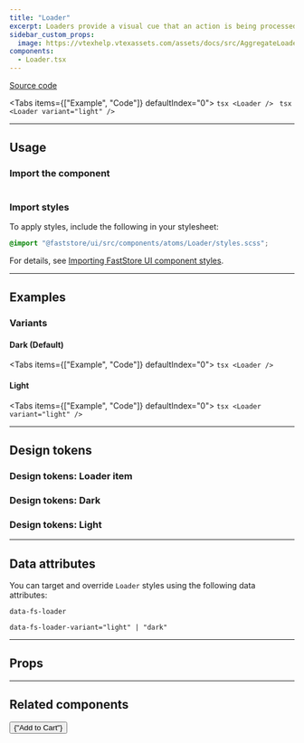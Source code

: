 ```yaml
---
title: "Loader"
excerpt: Loaders provide a visual cue that an action is being processed.
sidebar_custom_props:
  image: https://vtexhelp.vtexassets.com/assets/docs/src/AggregateLoader___a8300916874f5a11de7633b7cabc12e9.png
components:
  - Loader.tsx
---
```


[<i class="fa-brands fa-github"></i> Source code](https://github.com/vtex/faststore/tree/main/packages/components/src/atoms/Loader)

<Tabs items={["Example", "Code"]} defaultIndex="0">
  <Tab>
    <OverviewSection>
      <Loader />
    </OverviewSection>
    <OverviewSection dark>
      <Loader variant="light" />
    </OverviewSection>
  </Tab>
  <Tab>
    ```tsx
    <Loader />
    ``` ```tsx
    <Loader variant="light" />
    ```
  </Tab>
</Tabs>

---

## Usage

### Import the component

```tsx
```

### Import styles

To apply styles, include the following in your stylesheet:

```scss
@import "@faststore/ui/src/components/atoms/Loader/styles.scss";
```

For details, see [Importing FastStore UI component styles](https://developers.vtex.com/docs/guides/faststore/using-themes-importing-ui-components-styles).

---

## Examples

### Variants

#### Dark (Default)

<Tabs items={["Example", "Code"]} defaultIndex="0">
  <Tab>
    <OverviewSection>
      <Loader />
    </OverviewSection>
  </Tab>
  <Tab>
    ```tsx
    <Loader />
    ```
  </Tab>
</Tabs>

#### Light

<Tabs items={["Example", "Code"]} defaultIndex="0">
  <Tab>
    <OverviewSection dark>
      <Loader variant="light" />
    </OverviewSection>
  </Tab>
  <Tab>
    ```tsx
    <Loader variant="light" />
    ```
  </Tab>
</Tabs>

---

## Design tokens

<TokenTable>
  <TokenRow token="--fs-loader-gap" value="var(--fs-spacing-0)" />
  <TokenDivider />
  <TokenRow
    token="--fs-loader-animation-function"
    value="var(--fs-transition-function)"
  />
  <TokenRow
    token="--fs-loader-animation-timing"
    value="var(--fs-transition-timing)"
  />
</TokenTable>

### Design tokens: Loader item

<TokenTable>
  <TokenRow token="--fs-loader-item-width" value="var(--fs-spacing-0)" />
  <TokenRow
    token="--fs-loader-item-height"
    value="var(--fs-loader-item-width)"
  />
  <TokenDivider />
  <TokenRow
    token="--fs-loader-item-border-radius"
    value="var(--fs-border-radius-circle)"
  />
  <TokenDivider />
  <TokenRow token="--fs-loader-item-initial-opacity" value=".6" />
</TokenTable>

### Design tokens: Dark

<TokenTable>
  <TokenRow
    token="--fs-loader-dark-item-bkg-color"
    value="var(--fs-color-primary-bkg-active)"
    isColor
  />
</TokenTable>

### Design tokens: Light

<TokenTable>
  <TokenRow
    token="--fs-loader-light-item-bkg-color"
    value="var(--fs-color-tertiary-bkg-light)"
    isColor
  />
</TokenTable>

---

## Data attributes

You can target and override `Loader` styles using the following data attributes:

`data-fs-loader`

`data-fs-loader-variant="light" | "dark"`

---

## Props

<ComponentPropsSection component="Loader" />

---

## Related components

<SectionList grid="row">
  <SectionItem
    title="Button"
    description="Buttons indicate actions that users can take."
    actionPath="/docs/guides/faststore/atoms-button#loading"
  >
    <Button variant="primary" loadingLabel="Loading" loading>
      {"Add to Cart"}
    </Button>
  </SectionItem>
</SectionList>
